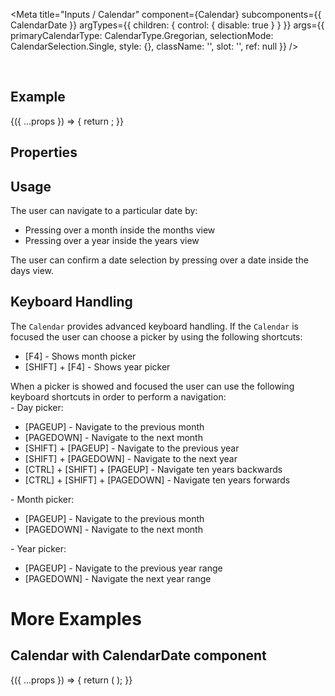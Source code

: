 
<Meta
  title="Inputs / Calendar"
  component={Calendar}
  subcomponents={{ CalendarDate }}
  argTypes={{
    children: { control: { disable: true } }
  }}
  args={{
    primaryCalendarType: CalendarType.Gregorian,
    selectionMode: CalendarSelection.Single,
    style: {},
    className: '',
    slot: '',
    ref: null
  }}
/>

<DocsHeader />

<br />

## Example

<Canvas>
  <Story name="Default">
    {({ ...props }) => {
      return <Calendar {...props} />;
    }}
  </Story>
</Canvas>

## Properties

<ArgsTable story="." />

## Usage

The user can navigate to a particular date by:

- Pressing over a month inside the months view
- Pressing over a year inside the years view

The user can confirm a date selection by pressing over a date inside the days view.

## Keyboard Handling

The `Calendar` provides advanced keyboard handling. If the `Calendar` is focused the user can choose a picker by using the following shortcuts:

- \[F4\] - Shows month picker
- \[SHIFT\] + \[F4\] - Shows year picker

When a picker is showed and focused the user can use the following keyboard shortcuts in order to perform a navigation:  
\- Day picker:

- \[PAGEUP\] - Navigate to the previous month
- \[PAGEDOWN\] - Navigate to the next month
- \[SHIFT\] + \[PAGEUP\] - Navigate to the previous year
- \[SHIFT\] + \[PAGEDOWN\] - Navigate to the next year
- \[CTRL\] + \[SHIFT\] + \[PAGEUP\] - Navigate ten years backwards
- \[CTRL\] + \[SHIFT\] + \[PAGEDOWN\] - Navigate ten years forwards

\- Month picker:

- \[PAGEUP\] - Navigate to the previous month
- \[PAGEDOWN\] - Navigate to the next month

\- Year picker:

- \[PAGEUP\] - Navigate to the previous year range
- \[PAGEDOWN\] - Navigate the next year range

# More Examples

## Calendar with CalendarDate component

<Canvas>
  <Story
    name="with CalendarDate"
    args={{ value: new Date(new Date().getTime() - 24 * 60 * 60 * 1000 * 5).toISOString().split('T')[0] }}
    argTypes={{
      hideWeekNumbers: { table: { disable: true } },
      selectionMode: { table: { disable: true } },
      formatPattern: { table: { disable: true } },
      maxDate: { table: { disable: true } },
      minDate: { table: { disable: true } },
      primaryCalendarType: { table: { disable: true } },
      children: { table: { disable: true } },
      onSelectedDatesChange: { table: { disable: true } },
      style: { table: { disable: true } },
      className: { table: { disable: true } },
      tooltip: { table: { disable: true } },
      value: {
        description: `The date formatted according to the \`formatPattern\` property of the \`Calendar\` that hosts the \`CalendarDate\``
      }
    }}
  >
    {({ ...props }) => {
      return (
        <Calendar>
          <CalendarDate value={props.value} />
        </Calendar>
      );
    }}
  </Story>
</Canvas>

<ArgsTable story="with CalendarDate" />

<Footer />

